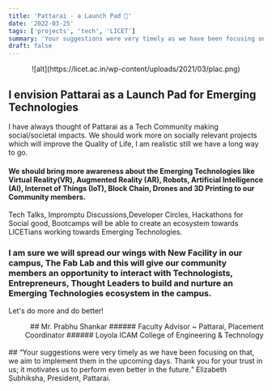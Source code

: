 ```yaml
---
title: 'Pattarai - a Launch Pad 🚀'
date: '2022-03-25'
tags: ['projects', 'tech', 'LICET']
summary: 'Your suggestions were very timely as we have been focusing on that, we aim to implement them in the upcoming days. Thank you for your trust in us; it motivates us to perform even better in the future.'
draft: false
---
```


<div align="center">![alt](https://licet.ac.in/wp-content/uploads/2021/03/plac.png)</div>

## I envision Pattarai as a Launch Pad for Emerging Technologies

I have always thought of Pattarai as a Tech Community making social/societal impacts. We should work more on socially relevant projects which will improve the Quality of Life, I am realistic still we have a long way to go.

#### We should bring more awareness about the Emerging Technologies like Virtual Reality(VR), Augmented Reality (AR), Robots, Artificial Intelligence (AI), Internet of Things (IoT), Block Chain, Drones and 3D Printing to our Community members.

Tech Talks, Impromptu Discussions,Developer Circles, Hackathons for Social good, Bootcamps will be able to create an ecosystem towards LICETians working towards Emerging Technologies.

### I am sure we will spread our wings with New Facility in our campus, The Fab Lab and this will give our community members an opportunity to interact with Technologists, Entrepreneurs, Thought Leaders to build and nurture an Emerging Technologies ecosystem in the campus.

Let's do more and do better!

<div align="right">
## Mr. Prabhu Shankar
###### Faculty Advisor ~ Pattarai, Placement Coordinator
###### Loyola ICAM College of Engineering & Technology

</div>
<br/>
## “Your suggestions were very timely as we have been focusing on that, we aim to implement them in the upcoming days. Thank you for your trust in us; it motivates us to perform even better in the future.“
Elizabeth Subhiksha, President, Pattarai.
